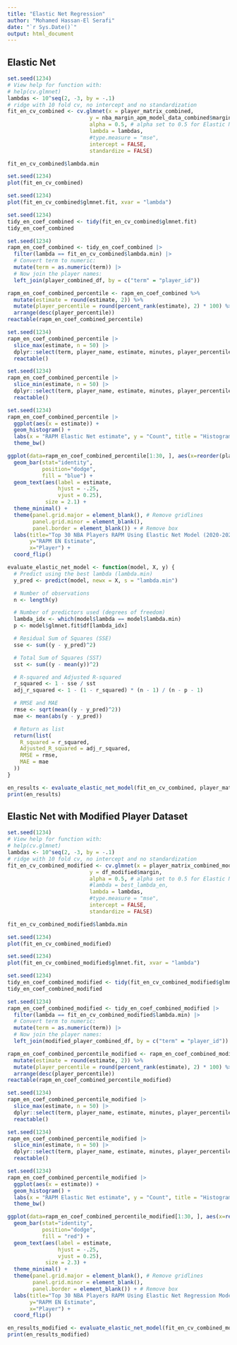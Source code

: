 ```yaml
---
title: "Elastic Net Regression"
author: "Mohamed Hassan-El Serafi"
date: "`r Sys.Date()`"
output: html_document
---
```


## Elastic Net

```r
set.seed(1234)
# View help for function with:
# help(cv.glmnet)
lambdas <- 10^seq(2, -3, by = -.1)
# ridge with 10 fold cv, no intercept and no standardization
fit_en_cv_combined <- cv.glmnet(x = player_matrix_combined,
                          y = nba_margin_apm_model_data_combined$margin,
                          alpha = 0.5, # alpha set to 0.5 for Elastic Net
                          lambda = lambdas,
                          #type.measure = "mse",
                          intercept = FALSE,
                          standardize = FALSE)
```






```r
fit_en_cv_combined$lambda.min
```





```r
set.seed(1234)
plot(fit_en_cv_combined)
```



```r
set.seed(1234)
plot(fit_en_cv_combined$glmnet.fit, xvar = "lambda")
```


```r
set.seed(1234)
tidy_en_coef_combined <- tidy(fit_en_cv_combined$glmnet.fit)
tidy_en_coef_combined
```













```r
set.seed(1234)
rapm_en_coef_combined <- tidy_en_coef_combined |>
  filter(lambda == fit_en_cv_combined$lambda.min) |>
  # Convert term to numeric:
  mutate(term = as.numeric(term)) |>
  # Now join the player names:
  left_join(player_combined_df, by = c("term" = "player_id"))
```


```r
rapm_en_coef_combined_percentile <- rapm_en_coef_combined %>%
  mutate(estimate = round(estimate, 2)) %>%
  mutate(player_percentile = round(percent_rank(estimate), 2) * 100) %>%
  arrange(desc(player_percentile))
reactable(rapm_en_coef_combined_percentile)
```


```r
set.seed(1234)
rapm_en_coef_combined_percentile |>
  slice_max(estimate, n = 50) |>
  dplyr::select(term, player_name, estimate, minutes, player_percentile) %>%
  reactable()
```



```r
set.seed(1234)
rapm_en_coef_combined_percentile |>
  slice_min(estimate, n = 50) |>
  dplyr::select(term, player_name, estimate, minutes, player_percentile) %>%
  reactable()
```



```r
set.seed(1234)
rapm_en_coef_combined_percentile |>
  ggplot(aes(x = estimate)) +
  geom_histogram() +
  labs(x = "RAPM Elastic Net estimate", y = "Count", title = "Histogram of RAPM Elastic Net Model for NBA Players") +
  theme_bw()
```



```r
ggplot(data=rapm_en_coef_combined_percentile[1:30, ], aes(x=reorder(player_name, -estimate), y=estimate)) +
  geom_bar(stat="identity", 
           position="dodge",
           fill = "blue") +
  geom_text(aes(label = estimate,
                hjust = -.25,
                vjust = 0.25),
            size = 2.1) +
  theme_minimal() +
  theme(panel.grid.major = element_blank(), # Remove gridlines
        panel.grid.minor = element_blank(),
        panel.border = element_blank()) + # Remove box
  labs(title="Top 30 NBA Players RAPM Using Elastic Net Model (2020-2024)",
       y="RAPM EN Estimate",
       x="Player") +
  coord_flip()
```










```r
evaluate_elastic_net_model <- function(model, X, y) {
  # Predict using the best lambda (lambda.min)
  y_pred <- predict(model, newx = X, s = "lambda.min")

  # Number of observations
  n <- length(y)

  # Number of predictors used (degrees of freedom)
  lambda_idx <- which(model$lambda == model$lambda.min)
  p <- model$glmnet.fit$df[lambda_idx]

  # Residual Sum of Squares (SSE)
  sse <- sum((y - y_pred)^2)

  # Total Sum of Squares (SST)
  sst <- sum((y - mean(y))^2)

  # R-squared and Adjusted R-squared
  r_squared <- 1 - sse / sst
  adj_r_squared <- 1 - (1 - r_squared) * (n - 1) / (n - p - 1)

  # RMSE and MAE
  rmse <- sqrt(mean((y - y_pred)^2))
  mae <- mean(abs(y - y_pred))

  # Return as list
  return(list(
    R_squared = r_squared,
    Adjusted_R_squared = adj_r_squared,
    RMSE = rmse,
    MAE = mae
  ))
}

```



```r
en_results <- evaluate_elastic_net_model(fit_en_cv_combined, player_matrix_combined, nba_margin_apm_model_data_combined$margin)
print(en_results)
```





## Elastic Net with Modified Player Dataset


```r
set.seed(1234)
# View help for function with:
# help(cv.glmnet)
lambdas <- 10^seq(2, -3, by = -.1)
# ridge with 10 fold cv, no intercept and no standardization
fit_en_cv_combined_modified <- cv.glmnet(x = player_matrix_combined_modified,
                          y = df_modified$margin,
                          alpha = 0.5, # alpha set to 0.5 for Elastic Net
                          #lambda = best_lambda_en,
                          lambda = lambdas,
                          #type.measure = "mse",
                          intercept = FALSE,
                          standardize = FALSE)
```






```r
fit_en_cv_combined_modified$lambda.min
```





```r
set.seed(1234)
plot(fit_en_cv_combined_modified)
```



```r
set.seed(1234)
plot(fit_en_cv_combined_modified$glmnet.fit, xvar = "lambda")
```


```r
set.seed(1234)
tidy_en_coef_combined_modified <- tidy(fit_en_cv_combined_modified$glmnet.fit)
tidy_en_coef_combined_modified
```













```r
set.seed(1234)
rapm_en_coef_combined_modified <- tidy_en_coef_combined_modified |>
  filter(lambda == fit_en_cv_combined_modified$lambda.min) |>
  # Convert term to numeric:
  mutate(term = as.numeric(term)) |>
  # Now join the player names:
  left_join(modified_player_combined_df, by = c("term" = "player_id"))
```


```r
rapm_en_coef_combined_percentile_modified <- rapm_en_coef_combined_modified %>%
  mutate(estimate = round(estimate, 2)) %>%
  mutate(player_percentile = round(percent_rank(estimate), 2) * 100) %>%
  arrange(desc(player_percentile))
reactable(rapm_en_coef_combined_percentile_modified)
```


```r
set.seed(1234)
rapm_en_coef_combined_percentile_modified |>
  slice_max(estimate, n = 50) |>
  dplyr::select(term, player_name, estimate, minutes, player_percentile) %>%
  reactable()
```











```r
set.seed(1234)
rapm_en_coef_combined_percentile_modified |>
  slice_min(estimate, n = 50) |>
  dplyr::select(term, player_name, estimate, minutes, player_percentile) %>%
  reactable()
```



```r
set.seed(1234)
rapm_en_coef_combined_percentile_modified |>
  ggplot(aes(x = estimate)) +
  geom_histogram() +
  labs(x = "RAPM Elastic Net estimate", y = "Count", title = "Histogram of RAPM Elastic Net Model for NBA Players\n Who Played Over Median Minutes") +
  theme_bw()
```


```r
ggplot(data=rapm_en_coef_combined_percentile_modified[1:30, ], aes(x=reorder(player_name, -estimate), y=estimate)) +
  geom_bar(stat="identity", 
           position="dodge",
           fill = "red") +
  geom_text(aes(label = estimate,
                hjust = -.25,
                vjust = 0.25),
            size = 2.3) +
  theme_minimal() +
  theme(panel.grid.major = element_blank(), # Remove gridlines
        panel.grid.minor = element_blank(),
        panel.border = element_blank()) + # Remove box
  labs(title="Top 30 NBA Players RAPM Using Elastic Net Regression Model \n with Modified Dataset (2020-2024)",
       y="RAPM EN Estimate",
       x="Player") +
  coord_flip()
```


```r
en_results_modified <- evaluate_elastic_net_model(fit_en_cv_combined_modified, player_matrix_combined_modified, df_modified$margin)
print(en_results_modified)
```
















